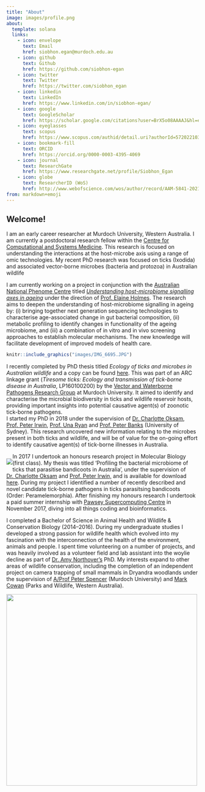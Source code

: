 ```yaml
---
title: "About"
image: images/profile.png
about:
  template: solana
  links:
    - icon: envelope
      text: Email
      href: siobhon.egan@murdoch.edu.au
    - icon: github
      text: Github
      href: https://github.com/siobhon-egan
    - icon: twitter
      text: Twitter
      href: https://twitter.com/siobhon_egan
    - icon: linkedin
      text: LinkedIn
      href: https://www.linkedin.com/in/siobhon-egan/
    - icon: google
      text: GoogleScholar
      href: https://scholar.google.com/citations?user=BrX5o08AAAAJ&hl=en&oi=ao
    - icon: eyeglasses
      text: scopus
      href: https://www.scopus.com/authid/detail.uri?authorId=57202210372&amp;eid=2-s2.0-85047463715
    - icon: bookmark-fill
      text: ORCID
      href: https://orcid.org/0000-0003-4395-4069
    - icon: journal
      text: ResearchGate
      href: https://www.researchgate.net/profile/Siobhon_Egan
    - icon: globe
      text: ResearcherID (WoS)
      href: http://www.webofscience.com/wos/author/record/AAM-5841-2021
from: markdown+emoji
---
```


## Welcome!

I am an early career researcher at Murdoch University, Western Australia. I am currently a postdoctoral research fellow within the [Centre for Computational and Systems Medicine](https://www.murdoch.edu.au/research/hfi/our-centres/centre-for-computational-and-systems-medicine). This research is focused on understanding the interactions at the host-microbe axis using a range of omic technologies. My recent PhD research was focused on ticks (Ixodida) and associated vector-borne microbes (bacteria and protozoa) in Australian wildlife

I am currently working on a project in conjunction with the [Australian National Phenome Centre](https://www.murdoch.edu.au/research/anpc) titled [*Understanding host-microbiome signalling axes in ageing*](https://www.arc.gov.au/news-publications/media/funding-announcement-kits/australian-laureate-fellowships-2020/2020-laureate-profile-professor-elaine-holmes) under the direction of [Prof. Elaine Holmes](https://www.researchgate.net/profile/Elaine-Holmes). The research aims to deepen the understanding of host-microbiome signalling in ageing by: (i) bringing together next generation sequencing technologies to characterise age-associated change in gut bacterial composition, (ii) metabolic profiling to identify changes in functionality of the ageing microbiome, and (iii) a combination of in vitro and in vivo screening approaches to establish molecular mechanisms. The new knowledge will facilitate development of improved models of health care.

```r
knitr::include_graphics("images/IMG_6695.JPG")
```

I recently completed by PhD thesis titled *Ecology of ticks and microbes in Australian wildlife* and a copy can be found [here](https://researchrepository.murdoch.edu.au/id/eprint/65255/). 
This was part of an ARC linkage grant (*Tiresome ticks: Ecology and transmission of tick-borne disease in Australia*, LP160100200) by the [Vector and Waterborne Pathogens Research Group](http://www.murdoch.edu.au/Research-capabilities/Vector-and-Waterborne-Pathogens-Group/Meet-the-Team/) at Murdoch University. 
It aimed to identify and characterise the microbial biodiversity in ticks and wildlife reservoir hosts, providing important insights into potential causative agent(s) of zoonotic tick-borne pathogens.  
I started my PhD in 2018 under the supervision of [Dr. Charlotte Oksam](http://profiles.murdoch.edu.au/myprofile/charlotte-oskam/), [Prof. Peter Irwin](http://profiles.murdoch.edu.au/myprofile/peter-irwin/), [Prof. Una Ryan](http://profiles.murdoch.edu.au/myprofile/una-ryan/) and [Prof. Peter Banks](http://sydney.edu.au/science/people/peter.banks.php) (University of Sydney).  This research uncovered new information relating to the microbes present in both ticks and wildlife, and will be of value for the on-going effort to identify causative agent(s) of tick-borne illnesses in Australia.

::: {style="float:left;"}
![](images/am_triguttatum_SEa.png)
:::

In 2017 I undertook an honours research project in Molecular Biology (first class). My thesis was titled 'Profiling the bacterial microbiome of ticks that parasitise bandicoots in Australia', under the supervision of [Dr. Charlotte Oksam](http://profiles.murdoch.edu.au/myprofile/charlotte-oskam/) and [Prof. Peter Irwin,](http://profiles.murdoch.edu.au/myprofile/peter-irwin/) and is available for download [here](http://researchrepository.murdoch.edu.au/id/eprint/40003/). During my project I identified a number of recently described and novel candidate tick-borne pathogens in ticks parasitsing bandicoots (Order: Peramelemorphia). After finishing my honours research I undertook a paid summer internship with [Pawsey Supercomputing Centre](https://www.pawsey.org.au/) in November 2017, diving into all things coding and bioinformatics.

I completed a Bachelor of Science in Animal Health and Wildlife & Conservation Biology (2014--2016). During my undergraduate studies I developed a strong passion for wildlife health which evolved into my fascination with the interconnection of the health of the environment, animals and people. I spent time volunteering on a number of projects, and was heavily involved as a volunteer field and lab assistant into the woylie decline as part of [Dr. Amy Northover's](https://www.researchgate.net/profile/Amy_Northover) PhD. My interests expand to other areas of wildlife conservation, including the completion of an independent project on camera trapping of small mammals in Dryandra woodlands under the supervision of [A/Prof Peter Spencer](http://profiles.murdoch.edu.au/myprofile/peter-spencer/) (Murdoch University) and [Mark Cowan](https://www.researchgate.net/profile/Mark_Cowan5) (Parks and Wildlife, Western Australia).

![](images/IMG_9093.JPG){width="500"}
